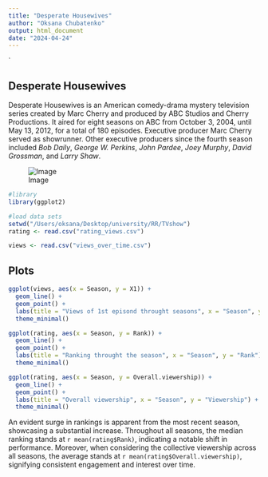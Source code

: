 ```yaml
---
title: "Desperate Housewives"
author: "Oksana Chubatenko"
output: html_document
date: "2024-04-24"
---
```

`

## Desperate Housewives

Desperate Housewives is an American comedy-drama mystery television series created by Marc Cherry and produced by ABC Studios and Cherry Productions. It aired for eight seasons on ABC from October 3, 2004, until May 13, 2012, for a total of 180 episodes. Executive producer Marc Cherry served as showrunner. Other executive producers since the fourth season included *Bob Daily*, *George W. Perkins*, *John Pardee*, *Joey Murphy*, *David Grossman*, and *Larry Shaw*.

![Image](/Users/oksana/Desktop/university/RR/TVshow/image.jpg "Real Housewives")
```r
#library
library(ggplot2)

```

```r
#load data sets
setwd("/Users/oksana/Desktop/university/RR/TVshow")
rating <- read.csv("rating_views.csv")

views <- read.csv("views_over_time.csv")
```

## Plots

```r
ggplot(views, aes(x = Season, y = X1)) +
  geom_line() +
  geom_point() + 
  labs(title = "Views of 1st episond throught seasons", x = "Season", y = "Views of 1st episod") +
  theme_minimal()
```

```r
ggplot(rating, aes(x = Season, y = Rank)) +
  geom_line() +
  geom_point() + 
  labs(title = "Ranking throught the season", x = "Season", y = "Rank") +
  theme_minimal()
```
```r
ggplot(rating, aes(x = Season, y = Overall.viewership)) +
  geom_line() +
  geom_point() + 
  labs(title = "Overall viewership", x = "Season", y = "Viewership") +
  theme_minimal()
```
An evident surge in rankings is apparent from the most recent season, showcasing a substantial increase. Throughout all seasons, the median ranking stands at `r mean(rating$Rank)`, indicating a notable shift in performance. Moreover, when considering the collective viewership across all seasons, the average stands at `r mean(rating$Overall.viewership)`, signifying consistent engagement and interest over time.

